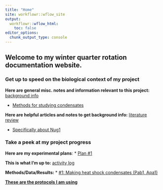 ```yaml
---
title: "Home"
site: workflowr::wflow_site
output:
  workflowr::wflow_html:
    toc: false
editor_options:
  chunk_output_type: console
---
```


## Welcome to my winter quarter rotation documentation website.

### Get up to speed on the biological context of my project

**Here are general misc. notes and information relevant to this project:** [background info](notes.html)

* [Methods for studying condensates](studying_condensates.html)

**Here are helpful articles and notes to get background info:** [literature review](literature.html)

* [Specifically about Nug1](nug1.html)


### Take a peek at my project progress

**Here are my experimental plans**: 
* [Plan #1](nextsteps.html)

**This is what I'm up to:** [activity log](dailylog.html)

**Methods/Data/Results:** 
* [#1: Making heat shock condensates (Pab1, Apa1)](data1.html)

[**These are the protocols I am using**](protocols.html)


